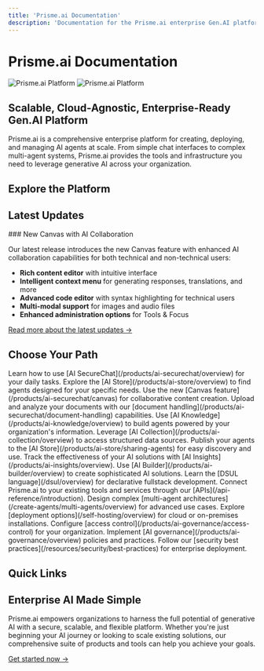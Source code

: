 ```yaml
---
title: 'Prisme.ai Documentation'
description: 'Documentation for the Prisme.ai enterprise Gen.AI platform'
---
```


# Prisme.ai Documentation

<img className="block dark:hidden" src="/images/hero-light.png" alt="Prisme.ai Platform" />
<img className="hidden dark:block" src="/images/hero-dark.png" alt="Prisme.ai Platform" />

## Scalable, Cloud-Agnostic, Enterprise-Ready Gen.AI Platform

Prisme.ai is a comprehensive enterprise platform for creating, deploying, and managing AI agents at scale. From simple chat interfaces to complex multi-agent systems, Prisme.ai provides the tools and infrastructure you need to leverage generative AI across your organization.

## Explore the Platform

<CardGroup cols={2}>
  <Card
    title="Get Started with Prisme.ai"
    icon="rocket"
    href="/get-started/index"
    description="Explore the capabilities of the Gen.AI platform and start working with your agents using Prisme.ai AI Products."
  />
  <Card
    title="Deployment Options"
    icon="server"
    href="/self-hosting/overview"
    description="Choose from fully and self-managed local and cloud deployments. Run Prisme.ai on Docker or Kubernetes."
  />
  <Card
    title="Prisme.ai Products"
    icon="puzzle-piece"
    href="/products/overview"
    description="Use Prisme.ai's Products to create, connect, expose and govern your AI agents."
  />
  <Card
    title="API References"
    icon="code"
    href="/api-reference/introduction"
    description="Explore our API-First Platform to connect your tools to Prisme.ai Products."
  />
  <Card
    title="Create Agents"
    icon="robot"
    href="/create-agents/overview"
    description="Discover how to start from simple agent with prompting to multi-agent system depending on your maturity."
  />
  <Card
    title="DSUL"
    icon="file-code"
    href="/dsul/overview"
    description="Learn how to write DSUL®, Prisme.ai declarative fullstack language YAML. Gen.AI best format."
  />
  <Card
    title="Connect Data Sources"
    icon="database"
    href="/connect-data/overview"
    description="Learn how to extend using YAML as docker approach to add your own components, API, Webservices, and other data sources."
  />
  <Card
    title="Resources"
    icon="book"
    href="/resources/templates/overview"
    description="Access templates, tutorials, best practices, and other resources to help you succeed with Prisme.ai."
  />
</CardGroup>

## Latest Updates

<Card title="What's New in Prisme.ai" icon="sparkles" href="/get-started/whats-new">
  ### New Canvas with AI Collaboration
  
  Our latest release introduces the new Canvas feature with enhanced AI collaboration capabilities for both technical and non-technical users:
  
  - **Rich content editor** with intuitive interface
  - **Intelligent context menu** for generating responses, translations, and more
  - **Advanced code editor** with syntax highlighting for technical users
  - **Multi-modal support** for images and audio files
  - **Enhanced administration options** for Tools & Focus
  
  [Read more about the latest updates →](/get-started/whats-new)
</Card>

## Choose Your Path

<Tabs>
  <Tab title="End Users">
    <Steps>
      <Step title="Get started with secure AI chat">
        Learn how to use [AI SecureChat](/products/ai-securechat/overview) for your daily tasks.
      </Step>
      <Step title="Discover specialized agents">
        Explore the [AI Store](/products/ai-store/overview) to find agents designed for your specific needs.
      </Step>
      <Step title="Enhance your content creation">
        Use the new [Canvas feature](/products/ai-securechat/canvas) for collaborative content creation.
      </Step>
      <Step title="Work with your documents">
        Upload and analyze your documents with our [document handling](/products/ai-securechat/document-handling) capabilities.
      </Step>
    </Steps>
  </Tab>
  
  <Tab title="Business Users">
    <Steps>
      <Step title="Create knowledge-powered agents">
        Use [AI Knowledge](/products/ai-knowledge/overview) to build agents powered by your organization's information.
      </Step>
      <Step title="Connect to your data">
        Leverage [AI Collection](/products/ai-collection/overview) to access structured data sources.
      </Step>
      <Step title="Share agents with your team">
        Publish your agents to the [AI Store](/products/ai-store/sharing-agents) for easy discovery and use.
      </Step>
      <Step title="Measure impact and performance">
        Track the effectiveness of your AI solutions with [AI Insights](/products/ai-insights/overview).
      </Step>
    </Steps>
  </Tab>
  
  <Tab title="Developers">
    <Steps>
      <Step title="Build advanced AI applications">
        Use [AI Builder](/products/ai-builder/overview) to create sophisticated AI solutions.
      </Step>
      <Step title="Master DSUL">
        Learn the [DSUL language](/dsul/overview) for declarative fullstack development.
      </Step>
      <Step title="Integrate with your systems">
        Connect Prisme.ai to your existing tools and services through our [APIs](/api-reference/introduction).
      </Step>
      <Step title="Create multi-agent systems">
        Design complex [multi-agent architectures](/create-agents/multi-agents/overview) for advanced use cases.
      </Step>
    </Steps>
  </Tab>
  
  <Tab title="IT & Administrators">
    <Steps>
      <Step title="Choose your deployment">
        Explore [deployment options](/self-hosting/overview) for cloud or on-premises installations.
      </Step>
      <Step title="Manage user access">
        Configure [access control](/products/ai-governance/access-control) for your organization.
      </Step>
      <Step title="Monitor and govern">
        Implement [AI governance](/products/ai-governance/overview) policies and practices.
      </Step>
      <Step title="Ensure security and compliance">
        Follow our [security best practices](/resources/security/best-practices) for enterprise deployment.
      </Step>
    </Steps>
  </Tab>
</Tabs>

## Quick Links

<CardGroup cols={4}>
  <Card title="Documentation" icon="book" href="/get-started/index" />
  <Card title="GitHub" icon="github" href="https://github.com/prisme-ai" />
  <Card title="Community" icon="users" href="https://community.prisme.ai" />
  <Card title="Support" icon="headset" href="/resources/support/contact" />
</CardGroup>

## Enterprise AI Made Simple

Prisme.ai empowers organizations to harness the full potential of generative AI with a secure, scalable, and flexible platform. Whether you're just beginning your AI journey or looking to scale existing solutions, our comprehensive suite of products and tools can help you achieve your goals.

[Get started now →](/get-started/index)
